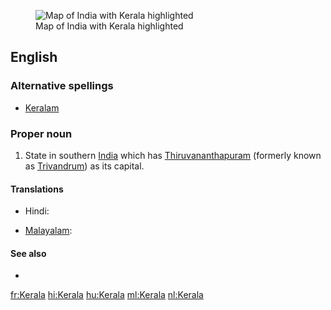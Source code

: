 [[Image:IndiaKerala.png|thumb|Map of India with Kerala highlighted]]
==English==


===Alternative spellings===
*[[Keralam]]

===Proper noun===
{{en-proper noun}}

#State in southern [[India]] which has [[Thiruvananthapuram]] (formerly known as [[Trivandrum]]) as its capital.


====Translations====
{{trans-top|state in southern India}}
* Hindi: {{t+|hi|केरल|sc=Deva|xs=Hindi}}
{{trans-mid}}
* [[Malayalam]]: {{t+|ml|കേരളം|xs=Malayalam}}
{{trans-bottom}}

====See also====
*{{pedialite|Kerala}}

[[fr:Kerala]]
[[hi:Kerala]]
[[hu:Kerala]]
[[ml:Kerala]]
[[nl:Kerala]]